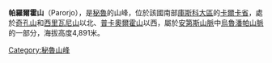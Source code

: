 {{Coord|13|10|31|S|72|3|10|W|display=title}}

'''帕羅爾霍山'''（Parorjo），是[[秘魯|秘魯]]的山峰，位於該國南部[[庫斯科大區|庫斯科大區]]的[[卡爾卡省|卡爾卡省]]，處於[[奇孔山|奇孔山]]和[[西里瓦尼山|西里瓦尼山]]以北、[[普卡奧爾霍山|普卡奧爾霍山]]以西，屬於[[安第斯山脈|安第斯山脈]]中[[烏魯潘帕山脈|烏魯潘帕山脈]]的一部分，海拔高度4,891米。

{{Peru-geo-stub}}
[[Category:秘魯山峰|Category:秘魯山峰]]